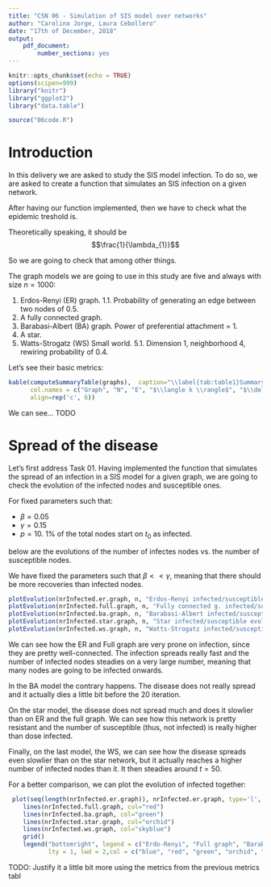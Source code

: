 ```yaml
---
title: "CSN 06 - Simulation of SIS model over networks"
author: "Carolina Jorge, Laura Cebollero"
date: "17th of December, 2018"
output: 
    pdf_document:
        number_sections: yes
---
```


```r
knitr::opts_chunk$set(echo = TRUE)
options(scipen=999)
library("knitr")
library("ggplot2")
library("data.table")
```
```r
source("06code.R")
```

# Introduction

In this delivery we are asked to study the SIS model infection. To do so, we are asked to create a function that simulates an SIS infection on a given network.

After having our function implemented, then we have to check what the epidemic treshold is.

Theoretically speaking, it should be $$\frac{1}{\lambda_{1}}$$

So we are going to check that among other things.

The graph models we are going to use in this study are five and always with size $n = 1000$:

1. Erdos-Renyi (ER) graph.
    1.1. Probability of generating an edge between two nodes of 0.5.
2. A fully connected graph.
3. Barabasi-Albert (BA) graph. Power of preferential attachment = 1.
4. A star.
5. Watts-Strogatz (WS) Small world.
    5.1. Dimension 1, neighborhood 4, rewiring probability of 0.4.

Let's see their basic metrics:

```r
kable(computeSummaryTable(graphs),  caption="\\label{tab:table1}Summary table of all 5 graphs",
      col.names = c("Graph", "N", "E", "$\\langle k \\rangle$", "$\\delta$", "Diameter"),
      align=rep('c', 6))
```

We can see...
TODO

# Spread of the disease

Let's first address Task 01. Having implemented the function that simulates the spread of an infection in a SIS model for a given graph, we are going to check the evolution of the infected nodes and susceptible ones.

For fixed parameters such that:

- $\beta = 0.05$
- $\gamma = 0.15$
- $p = 10$. 1% of the total nodes start on $t_{0}$ as infected.

below are the evolutions of the number of infectes nodes vs. the number of susceptible nodes.

We have fixed the parameters such that $\beta << \gamma$, meaning that there should be more recoveries than infected nodes.

```r
plotEvolution(nrInfected.er.graph, n, "Erdos-Renyi infected/susceptible evolution")
plotEvolution(nrInfected.full.graph, n, "Fully connected g. infected/susceptible evolution")
plotEvolution(nrInfected.ba.graph, n, "Barabasi-Albert infected/susceptible evolution")
plotEvolution(nrInfected.star.graph, n, "Star infected/susceptible evolution")
plotEvolution(nrInfected.ws.graph, n, "Watts-Strogatz infected/susceptible evolution")
```


We can see how the ER and Full graph are very prone on infection, since they are pretty well-connected. 
The infection spreads really fast and the number of infected nodes steadies on a very large number, meaning that many nodes are going to be infected onwards.

In the BA model the contrary happens. The disease does not really spread and it actually dies a little bit before the 20 iteration.

On the star model, the disease does not spread much and does it slowlier than on ER and the full graph. We can see how this network is pretty resistant and the number of susceptible (thus, not infected) is really higher than dose infected.

Finally, on the last model, the WS, we can see how the disease spreads even slowlier than on the star network, but it actually reaches a higher number of infected nodes than it. It then steadies around $t = 50$.

For a better comparison, we can plot the evolution of infected together:
```r
 plot(seq(length(nrInfected.er.graph)), nrInfected.er.graph, type='l', ylim = c(0, n), col="blue", main="Infected nodes evolution comparison", ylab = "# infected nodes", xlab="t")
    lines(nrInfected.full.graph, col="red")
    lines(nrInfected.ba.graph, col="green")
    lines(nrInfected.star.graph, col="orchid")
    lines(nrInfected.ws.graph, col="skyblue")
    grid()
    legend("bottomright", legend = c("Erdo-Renyi", "Full graph", "Barabasi-Albert", "Star", "Watts-Strogatz"),
           lty = 1, lwd = 2,col = c("blue", "red", "green", "orchid", "skyblue"))

```

TODO: Justify it a little bit more using the metrics from the previous metrics tabl
